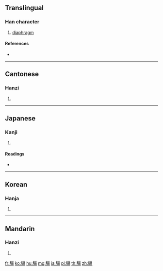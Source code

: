 {{character info/new}}
==Translingual==

===Han character===
{{Han char|rn=130|rad=肉|as=10|sn=14|four=71227|canj=BMRB}}

# [[diaphragm]]

====References====
* {{Han ref|kx=0991.030|dkj=29772|dj=1443.220|hdz=32101.050|uh=8188|ud=33160|bh=BB4A|bd=47946}}

----

==Cantonese==

===Hanzi===
{{yue-hanzi|jyut=gaak3|y=gaak3}}

# {{defn|lang=yue|sort=肉10}}

----

==Japanese==

===Kanji===
{{ja-kanji|grade=|rs=肉10}}

# {{defn|lang=ja|sort=肉10}}

====Readings====
* {{ja-readings|on=[[かく]] (kaku)|kun=[[むねのうち]] (munenouchi), [[つりぎ]] (tsurigi)|nanori=}}

----

==Korean==

===Hanja===
{{ko-hanja|hangeul=격|eumhun=|rv=gyeok|mr=kyŏk|y=kyek}}

# {{defn|lang=ko|sort=肉10}}

----

==Mandarin==

===Hanzi===
{{cmn-hanzi|pin=[[gé]] ([[ge2]])|wg=ko<sup>2</sup>}}

# {{defn|lang=cmn|sort=肉10}}

[[fr:膈]]
[[ko:膈]]
[[hu:膈]]
[[mg:膈]]
[[ja:膈]]
[[pl:膈]]
[[th:膈]]
[[zh:膈]]